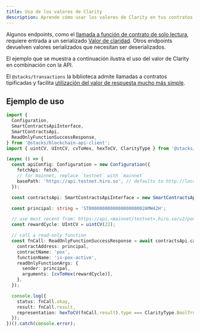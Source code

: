 ```yaml
---
title: Uso de los valores de Clarity
description: Aprende cómo usar los valores de Clarity en tus contratos inteligentes de Clarity.
---
```

Algunos endpoints, como el [llamada a función de contrato de solo lectura](https://docs.hiro.so/api#operation/call_read_only_function), requiere entrada a un serializado [Valor de claridad](https://docs.stacks.co/docs/clarity/). Otros endpoints devuelven valores serializados que necesitan ser deserializados.

El ejemplo que se muestra a continuación ilustra el uso del valor de Clarity en combinación con la API.

El `@stacks/transactions` la biblioteca admite llamadas a contratos tipificadas y facilita [utilización del valor de respuesta mucho más simple](https://docs.stacks.co/docs/clarity/).

## Ejemplo de uso

```ts
import {
  Configuration,
  SmartContractsApiInterface,
  SmartContractsApi,
  ReadOnlyFunctionSuccessResponse,
} from '@stacks/blockchain-api-client';
import { uintCV, UIntCV, cvToHex, hexToCV, ClarityType } from '@stacks/transactions';

(async () => {
  const apiConfig: Configuration = new Configuration({
    fetchApi: fetch,
    // for mainnet, replace `testnet` with `mainnet`
    basePath: 'https://api.testnet.hiro.so', // defaults to http://localhost:3999
  });

  const contractsApi: SmartContractsApiInterface = new SmartContractsApi(apiConfig);

  const principal: string = 'ST000000000000000000002AMW42H';

  // use most recent from: https://api.<mainnet/testnet>.hiro.so/v2/pox
  const rewardCycle: UIntCV = uintCV(22);

  // call a read-only function
  const fnCall: ReadOnlyFunctionSuccessResponse = await contractsApi.callReadOnlyFunction({
    contractAddress: principal,
    contractName: 'pox',
    functionName: 'is-pox-active',
    readOnlyFunctionArgs: {
      sender: principal,
      arguments: [cvToHex(rewardCycle)],
    },
  });

  console.log({
    status: fnCall.okay,
    result: fnCall.result,
    representation: hexToCV(fnCall.result).type === ClarityType.BoolTrue,
  });
})().catch(console.error);
```
